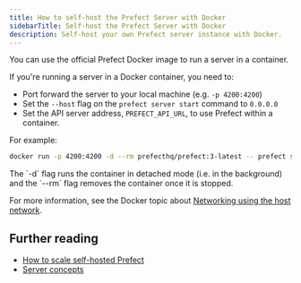 ```yaml
---
title: How to self-host the Prefect Server with Docker
sidebarTitle: Self-host the Prefect Server with Docker
description: Self-host your own Prefect server instance with Docker.
---
```


You can use the official Prefect Docker image to run a server in a container.

If you're running a server in a Docker container, you need to:

- Port forward the server to your local machine (e.g. `-p 4200:4200`)
- Set the `--host` flag on the `prefect server start` command to `0.0.0.0`
- Set the API server address, `PREFECT_API_URL`, to use Prefect within a container.

For example:

```bash
docker run -p 4200:4200 -d --rm prefecthq/prefect:3-latest -- prefect server start --host 0.0.0.0
```

<Tip>
The `-d` flag runs the container in detached mode (i.e. in the background) and the `--rm` flag removes the container once it is stopped.
</Tip>

For more information, see the Docker topic about [Networking using the host network](https://docs.docker.com/network/network-tutorial-host/).

## Further reading

- [How to scale self-hosted Prefect](/v3/advanced/self-hosted)
- [Server concepts](/v3/concepts/server)